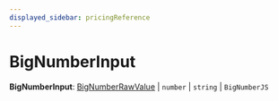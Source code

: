 ```yaml
---
displayed_sidebar: pricingReference
---
```



# BigNumberInput

 **BigNumberInput**: [BigNumberRawValue](pricing.BigNumberRawValue.mdx) \| `number` \| `string` \| `BigNumberJS`
